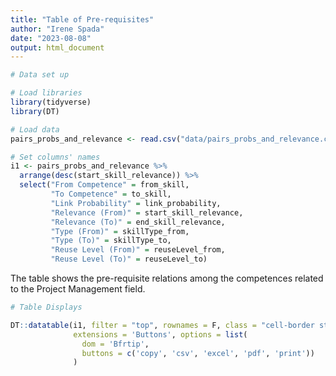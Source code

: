 ---
title: "Table of Pre-requisites"
author: "Irene Spada"
date: "2023-08-08"
output: html_document
---


```{r echo=FALSE, message=FALSE, warning=FALSE}
# Data set up

# Load libraries 
library(tidyverse)
library(DT) 

# Load data
pairs_probs_and_relevance <- read.csv("data/pairs_probs_and_relevance.csv")

# Set columns' names 
i1 <- pairs_probs_and_relevance %>%
  arrange(desc(start_skill_relevance)) %>% 
  select("From Competence" = from_skill, 
         "To Competence" = to_skill,
         "Link Probability" = link_probability, 
         "Relevance (From)" = start_skill_relevance, 
         "Relevance (To)" = end_skill_relevance, 
         "Type (From)" = skillType_from, 
         "Type (To)" = skillType_to,
         "Reuse Level (From)" = reuseLevel_from,
         "Reuse Level (To)" = reuseLevel_to) 
```

The table shows the pre-requisite relations among the competences related to the Project Management field. 

```{r echo=FALSE, message=FALSE, warning=FALSE}
# Table Displays

DT::datatable(i1, filter = "top", rownames = F, class = "cell-border stripe",
              extensions = 'Buttons', options = list(
                dom = 'Bfrtip', 
                buttons = c('copy', 'csv', 'excel', 'pdf', 'print'))
              )
```

